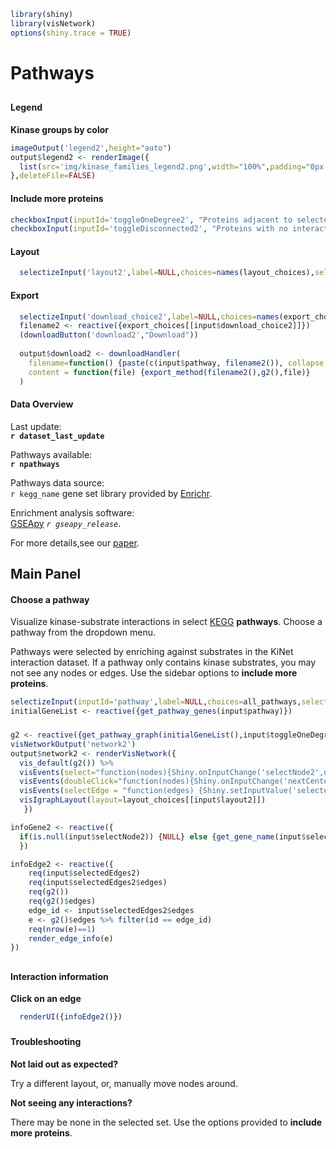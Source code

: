 ```r
library(shiny)
library(visNetwork)
options(shiny.trace = TRUE)
```
# Pathways
##  {.sidebar data-width="200" .opening-page-text}

#### Legend
<p class='options-text'><b>Kinase groups by color</b></p>
```r
imageOutput('legend2',height="auto")
output$legend2 <- renderImage({
  list(src='img/kinase_families_legend2.png',width="100%",padding="0px 0px 5px 0px")
},deleteFile=FALSE)
```

#### Include more proteins
```r
checkboxInput(inputId='toggleOneDegree2', "Proteins adjacent to selected set", value = FALSE)
checkboxInput(inputId='toggleDisconnected2', "Proteins with no interactions", value = FALSE)
```

#### Layout 
```r
  selectizeInput('layout2',label=NULL,choices=names(layout_choices),selected="Default",multiple=FALSE)
```

#### Export
```r
  selectizeInput('download_choice2',label=NULL,choices=names(export_choices))
  filename2 <- reactive({export_choices[[input$download_choice2]]})
  (downloadButton('download2',"Download"))
  
  output$download2 <- downloadHandler(
    filename=function() {paste(c(input$pathway, filename2()), collapse = "_")},
    content = function(file) {export_method(filename2(),g2(),file)}
  )
```

#### Data Overview {.disclaimer-text}
Last update: </br> <b>`r dataset_last_update`</b>

Pathways available: </br> <b> `r npathways`</b>

Pathways data source: </br> `r kegg_name` gene set library provided by [Enrichr](https://maayanlab.cloud/Enrichr/){target="_blank"}.

Enrichment analysis software: </br> [GSEApy](https://github.com/zqfang/GSEApy/){target="_blank"} <i>`r gseapy_release`</i>.

For more details,see our [paper](https://doi.org/10.1101/2023.12.08.570875){target="_blank"}.



## Main Panel {data-width=750}
#### Choose a pathway {.opening-page-text}
Visualize kinase-substrate interactions in select [KEGG](https://www.genome.jp/kegg/pathway.html){target="_blank"} **pathways**.  Choose a pathway from the dropdown menu.

<p class='options-text'>
Pathways were selected by enriching against substrates in the KiNet interaction dataset. If a pathway only contains kinase substrates, you may not see any nodes or edges. Use the sidebar options to <b>include more proteins</b>.
</p>

```r
selectizeInput(inputId='pathway',label=NULL,choices=all_pathways,selected="MAPK signaling pathway",options=list(maxOptions=300))
initialGeneList <- reactive({get_pathway_genes(input$pathway)})
```

### {}
```r
g2 <- reactive({get_pathway_graph(initialGeneList(),input$toggleOneDegree2,input$toggleDisconnected2)})
visNetworkOutput('network2')
output$network2 <- renderVisNetwork({
  vis_default(g2()) %>%
  visEvents(select="function(nodes){Shiny.onInputChange('selectNode2',nodes.nodes);}") %>%
  visEvents(doubleClick="function(nodes){Shiny.onInputChange('nextCenterNode',nodes.nodes)}") %>%
  visEvents(selectEdge = "function(edges) {Shiny.setInputValue('selectedEdges2', edges);}") %>%
  visIgraphLayout(layout=layout_choices[[input$layout2]])
   })

infoGene2 <- reactive({
  if(is.null(input$selectNode2)) {NULL} else {get_gene_name(input$selectNode2)}
  })

infoEdge2 <- reactive({
    req(input$selectedEdges2)
    req(input$selectedEdges2$edges)
    req(g2())
    req(g2()$edges)
    edge_id <- input$selectedEdges2$edges
    e <- g2()$edges %>% filter(id == edge_id)
    req(nrow(e)==1)
    render_edge_info(e)
})

```

##  {data-width="650" .opening-page-text}
### {data-height="500"}
#### Interaction information
<p class='options-text'> <b> Click on an edge</b> </p>

```r
  renderUI({infoEdge2()})
```
### {data-height="140"}
#### Troubleshooting
<div class="options-text">

<p><b>Not laid out as expected? </b></p>
<p>Try a different layout, or, manually move nodes around.</p>
  
<p><b>Not seeing any interactions?</b></p>
<p>There may be none in the selected set. Use the options provided to <b>include more proteins</b>. </p>
</div>

